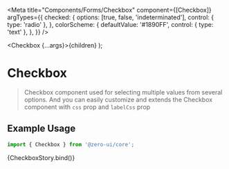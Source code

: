 
<Meta
  title="Components/Forms/Checkbox"
  component={[Checkbox]}
  argTypes={{
    checked: {
      options: [true, false, 'indeterminated'],
      control: { type: 'radio' },
    },
    colorScheme: {
      defaultValue: '#1890FF',
      control: { type: 'text' },
    },
  }}
/>

  <Checkbox {...args}>{children}</Checkbox>
);

# Checkbox

> Checkbox component used for selecting multiple values from several options.
> And you can easily customize and extends the Checkbox component with `css` prop and `labelCss` prop

## Example Usage

```jsx
import { Checkbox } from '@zero-ui/core';
```

<Canvas columns={2} withSource="close">
  <Story
    name="Checkbox"
    args={{
      disabled: false,
      boxSize: '$3',
      children: 'Label',
      labelCss: {
        fontFamily: '$mono',
      },
      css: {
        background: '$grayA2',
        borderRadius: 0,
      },
    }}
  >
    {CheckboxStory.bind()}
  </Story>
</Canvas>

<ArgsTable of={Checkbox} />
